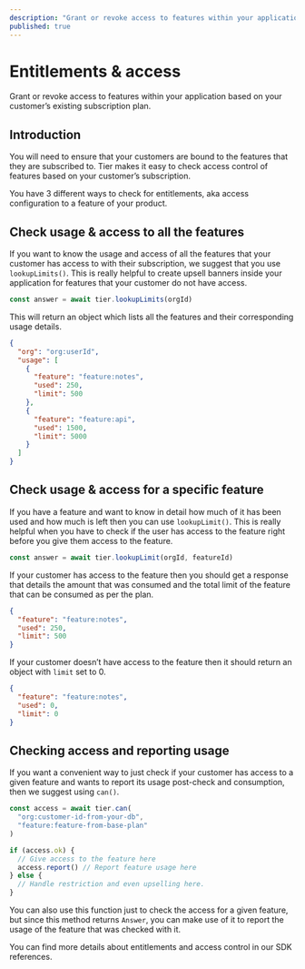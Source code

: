 ```yaml
---
description: "Grant or revoke access to features within your application based on your customer’s existing subscription plan."
published: true
---
```


# Entitlements & access

Grant or revoke access to features within your application based on your customer’s existing subscription plan.

## Introduction

You will need to ensure that your customers are bound to the features that they are subscribed to. Tier makes it easy to check access control of features based on your customer’s subscription.

You have 3 different ways to check for entitlements, aka access configuration to a feature of your product.

## Check usage & access to all the features

If you want to know the usage and access of all the features that your customer has access to with their subscription, we suggest that you use `lookupLimits()`. This is really helpful to create upsell banners inside your application for features that your customer do not have access.

```js
const answer = await tier.lookupLimits(orgId)
```

This will return an object which lists all the features and their corresponding usage details.

```json
{
  "org": "org:userId",
  "usage": [
    {
      "feature": "feature:notes",
      "used": 250,
      "limit": 500
    },
    {
      "feature": "feature:api",
      "used": 1500,
      "limit": 5000
    }
  ]
}
```

## Check usage & access for a specific feature

If you have a feature and want to know in detail how much of it has been used and how much is left then you can use `lookupLimit()`. This is really helpful when you have to check if the user has access to the feature right before you give them access to the feature.

```js
const answer = await tier.lookupLimit(orgId, featureId)
```

If your customer has access to the feature then you should get a response that details the amount that was consumed and the total limit of the feature that can be consumed as per the plan.

```json
{
  "feature": "feature:notes",
  "used": 250,
  "limit": 500
}
```

If your customer doesn’t have access to the feature then it should return an object with `limit` set to 0.

```json
{
  "feature": "feature:notes",
  "used": 0,
  "limit": 0
}
```

## Checking access and reporting usage

If you want a convenient way to just check if your customer has access to a given feature and wants to report its usage post-check and consumption, then we suggest using `can()`.

```js
const access = await tier.can(
  "org:customer-id-from-your-db",
  "feature:feature-from-base-plan"
)

if (access.ok) {
  // Give access to the feature here
  access.report() // Report feature usage here
} else {
  // Handle restriction and even upselling here.
}
```

You can also use this function just to check the access for a given feature, but since this method returns `Answer`, you can make use of it to report the usage of the feature that was checked with it.

<Banner>
You can find more details about entitlements and access control in our SDK references.

</Banner>

